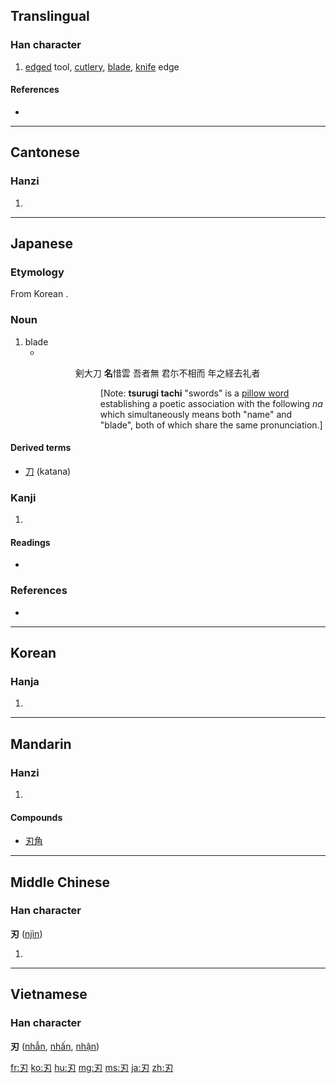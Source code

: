 {{also|刄}}
==Translingual==

===Han character===
{{Han char|rn=18|rad=刀|as=01|sn=3|four=1742<sub>0</sub>|canj=尸竹戈 (SHI)}}

# [[edge]]d tool, [[cutlery]], [[blade]], [[knife]] edge

====References====
* {{Han ref|kx=0136.020|dkj=01850|dj=0304.070|hdz=10320.030|uh=5203|ud=20995|bh=A462|bd=42082}}

----

==Cantonese==

===Hanzi===
{{yue-hanzi|jyut=|y=yan6}}

# {{defn|Cantonese|sort=刀01}}

----

==Japanese==

===Etymology===

From Korean {{term|날#Etymology 2|nal|blade}}.

===Noun===
{{ja-noun|k|hira=な|rom=na}}

# blade
#* {{RQ:Man'yōshū|4|616}}
#:: 剣大刀 '''名'''惜雲 吾者無 君尓不相而 年之経去礼者
#::: [Note: '''tsurugi tachi''' "swords" is a [[w:Makurakotoba|pillow word]] establishing a poetic association with the following ''na'' which simultaneously means both "name" and "blade", both of which share the same pronunciation.]

====Derived terms====

* [[刀]] (katana)

===Kanji===
{{ja-kanji|grade=c|rs=刀01}}

# {{defn|Japanese|sort=刀01}}

====Readings====
* {{ja-readings|on=[[じん]] (jin)|kun=[[は]] (ha), [[やいば]] (yaiba), [[きる]] (kiru)}}

===References===
* {{R:Man'yōshū 1}}

----

==Korean==

===Hanja===
{{ko-hanja|hangeul=인|rv=in|mr=in}}

# {{defn|Korean|sort=刀01}}

----

==Mandarin==

===Hanzi===
{{cmn-hanzi|pin=[[rèn]] ([[ren4]])|wg=jen<sup>4</sup>}}

# {{defn|Mandarin|sort=刀01}}

====Compounds====
* [[刃角]]

----

==Middle Chinese==

===Han character===
'''刃''' ([[njìn]])

# {{defn|Middle Chinese|sort=刀01}}

----

==Vietnamese==
===Han character===
'''刃''' ([[nhẫn]], [[nhấn]], [[nhận]])

[[fr:刃]]
[[ko:刃]]
[[hu:刃]]
[[mg:刃]]
[[ms:刃]]
[[ja:刃]]
[[zh:刃]]
